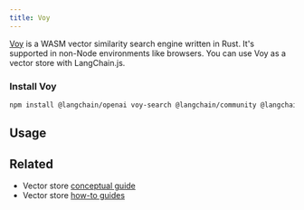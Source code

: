 ```yaml
---
title: Voy
---
```


[Voy](https://github.com/tantaraio/voy) is a WASM vector similarity search engine written in Rust.
It's supported in non-Node environments like browsers. You can use Voy as a vector store with LangChain.js.

### Install Voy


<IntegrationInstallTooltip/>

```bash npm
npm install @langchain/openai voy-search @langchain/community @langchain/core
```

## Usage


<Voy />

## Related

- Vector store [conceptual guide](/oss/javascript/concepts/#vectorstores)
- Vector store [how-to guides](/oss/javascript/how-to/#vectorstores)

